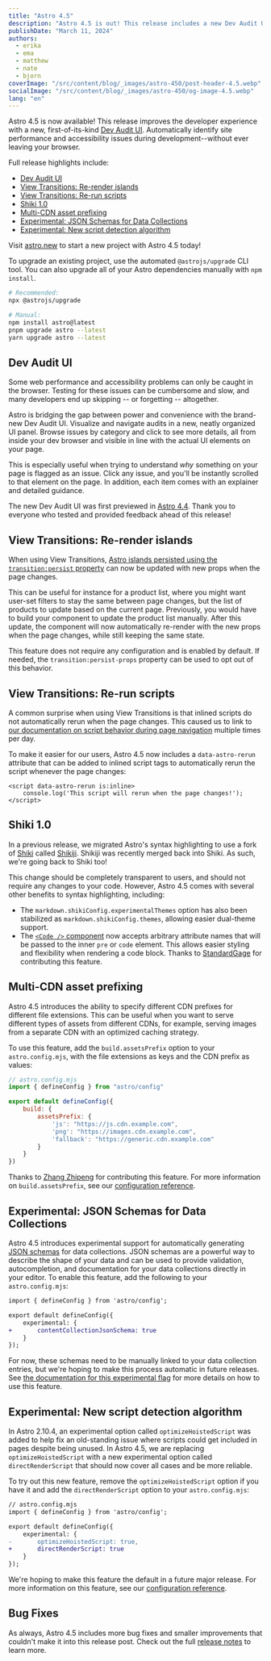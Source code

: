 ```yaml
---
title: "Astro 4.5"
description: "Astro 4.5 is out! This release includes a new Dev Audit UI, View Transition improvements, Shiki 1.0, multi-CDN asset prefixing, and more!"
publishDate: "March 11, 2024"
authors:
  - erika
  - ema
  - matthew
  - nate
  - bjorn
coverImage: "/src/content/blog/_images/astro-450/post-header-4.5.webp"
socialImage: "/src/content/blog/_images/astro-450/og-image-4.5.webp"
lang: "en"
---
```



<BlogSummary>Astro 4.5 is now available! This release improves the developer experience with a new, first-of-its-kind [Dev Audit UI](#improved-audit-list). Automatically identify site performance and accessibility issues during development--without ever leaving your browser.</BlogSummary>

Full release highlights include:

- [Dev Audit UI](#dev-audit-ui)
- [View Transitions: Re-render islands](#view-transitions-re-render-islands)
- [View Transitions: Re-run scripts](#view-transitions-re-run-scripts)
- [Shiki 1.0](#shiki-10)
- [Multi-CDN asset prefixing](#multi-cdn-asset-prefixing)
- [Experimental: JSON Schemas for Data Collections](#experimental-json-schemas-for-data-collections)
- [Experimental: New script detection algorithm](#experimental-new-script-detection-algorithm)

Visit [astro.new](https://astro.new) to start a new project with Astro 4.5 today!

To upgrade an existing project, use the automated `@astrojs/upgrade` CLI tool. You can also upgrade all of your Astro dependencies manually with `npm install`.

```sh
# Recommended:
npx @astrojs/upgrade

# Manual:
npm install astro@latest
pnpm upgrade astro --latest
yarn upgrade astro --latest
```

## Dev Audit UI

Some web performance and accessibility problems can only be caught in the browser. Testing for these issues can be cumbersome and slow, and many developers end up skipping -- or forgetting -- altogether. 

Astro is bridging the gap between power and convenience with the brand-new Dev Audit UI. Visualize and navigate audits in a new, neatly organized UI panel. Browse issues by category and click to see more details, all from inside your dev browser and visible in line with the actual UI elements on your page.

<BlogContentImage src={auditPanel} alt="The new audit panel in Astro 4.5. Shows the problem title, a short message explaining the problem, and a longer description as to why this is a problem." />

This is especially useful when trying to understand *why* something on your page is flagged as an issue. Click any issue, and you'll be instantly scrolled to that element on the page. In addition, each item comes with an explainer and detailed guidance.

The new Dev Audit UI was first previewed in [Astro 4.4](https://astro.build/blog/astro-440/#audit-list). Thank you to everyone who tested and provided feedback ahead of this release!

## View Transitions: Re-render islands

When using View Transitions, [Astro islands persisted using the `transition:persist` property](https://docs.astro.build/en/guides/view-transitions/#maintaining-state) can now be updated with new props when the page changes.

This can be useful for instance for a product list, where you might want user-set filters to stay the same between page changes, but the list of products to update based on the current page. Previously, you would have to build your component to update the product list manually. After this update, the component will now automatically re-render with the new props when the page changes, while still keeping the same state.

This feature does not require any configuration and is enabled by default. If needed, the `transition:persist-props` property can be used to opt out of this behavior.

## View Transitions: Re-run scripts

A common surprise when using View Transitions is that inlined scripts do not automatically rerun when the page changes. This caused us to link to [our documentation on script behavior during page navigation](https://docs.astro.build/en/guides/view-transitions/#script-behavior-with-view-transitions) multiple times per day.

To make it easier for our users, Astro 4.5 now includes a `data-astro-rerun` attribute that can be added to inlined script tags to automatically rerun the script whenever the page changes:

```astro
<script data-astro-rerun is:inline>
	console.log('This script will rerun when the page changes!');
</script>
```

## Shiki 1.0

In a previous release, we migrated Astro's syntax highlighting to use a fork of [Shiki](https://shiki.style/) called [Shikiji](https://github.com/antfu/shikiji). Shikiji was recently merged back into Shiki. As such, we're going back to Shiki too!

This change should be completely transparent to users, and should not require any changes to your code. However, Astro 4.5 comes with several other benefits to syntax highlighting, including:

- The `markdown.shikiConfig.experimentalThemes` option has also been stabilized as `markdown.shikiConfig.themes`, allowing easier dual-theme support.
- The [`<Code />` component](https://docs.astro.build/en/reference/api-reference/#code-) now accepts arbitrary attribute names that will be passed to the inner `pre` or `code` element. This allows easier styling and flexibility when rendering a code block. Thanks to [StandardGage](https://github.com/StandardGage) for contributing this feature.

## Multi-CDN asset prefixing

Astro 4.5 introduces the ability to specify different CDN prefixes for different file extensions. This can be useful when you want to serve different types of assets from different CDNs, for example, serving images from a separate CDN with an optimized caching strategy.

To use this feature, add the `build.assetsPrefix` option to your `astro.config.mjs`, with the file extensions as keys and the CDN prefix as values:

```js
// astro.config.mjs
import { defineConfig } from "astro/config"

export default defineConfig({
    build: {
        assetsPrefix: {
            'js': "https://js.cdn.example.com",
            'png': "https://images.cdn.example.com",
            'fallback': "https://generic.cdn.example.com"
        }
    }
})
```

Thanks to [Zhang Zhipeng](https://github.com/peng) for contributing this feature. For more information on `build.assetsPrefix`, see our [configuration reference](https://docs.astro.build/en/reference/configuration-reference/#buildassetsprefix).

## Experimental: JSON Schemas for Data Collections

Astro 4.5 introduces experimental support for automatically generating [JSON schemas](https://json-schema.org/) for data collections. JSON schemas are a powerful way to describe the shape of your data and can be used to provide validation, autocompletion, and documentation for your data collections directly in your editor. To enable this feature, add the following to your `astro.config.mjs`:

```diff
import { defineConfig } from 'astro/config';

export default defineConfig({
	experimental: {
+		contentCollectionJsonSchema: true
	}
});
```

For now, these schemas need to be manually linked to your data collection entries, but we're hoping to make this process automatic in future releases. See [the documentation for this experimental flag](https://docs.astro.build/en/reference/configuration-reference/#experimentalcontentcollectionjsonschema) for more details on how to use this feature.

## Experimental: New script detection algorithm

In Astro 2.10.4, an experimental option called `optimizeHoistedScript` was added to help fix an old-standing issue where scripts could get included in pages despite being unused. In Astro 4.5, we are replacing `optimizeHoistedScript` with a new experimental option called `directRenderScript` that should now cover all cases and be more reliable.

To try out this new feature, remove the `optimizeHoistedScript` option if you have it and add the `directRenderScript` option to your `astro.config.mjs`:

```diff
// astro.config.mjs
import { defineConfig } from 'astro/config';

export default defineConfig({
	experimental: {
-		optimizeHoistedScript: true,
+		directRenderScript: true
	}
});
```

We're hoping to make this feature the default in a future major release. For more information on this feature, see our [configuration reference](https://docs.astro.build/en/reference/configuration-reference/#experimentaldirectrenderscript).

## Bug Fixes

As always, Astro 4.5 includes more bug fixes and smaller improvements that couldn't make it into this release post. Check out the full [release notes](https://github.com/withastro/astro/blob/refs/heads/main/packages/astro/CHANGELOG.md#450) to learn more.
